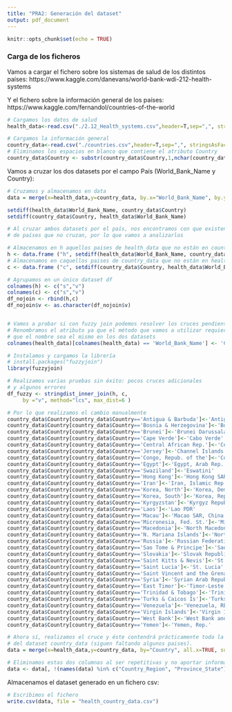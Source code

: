 ```yaml
---
title: "PRA2: Generación del dataset"
output: pdf_document
---
```


```r
knitr::opts_chunk$set(echo = TRUE)
```

### Carga de los ficheros

Vamos a cargar el fichero sobre los sistemas de salud de los distintos países:
https://www.kaggle.com/danevans/world-bank-wdi-212-health-systems

Y el fichero sobre la información general de los países:
https://www.kaggle.com/fernandol/countries-of-the-world

```r
# Cargamos los datos de salud
health_data<-read.csv("./2.12_Health_systems.csv",header=T,sep=",", stringsAsFactors=FALSE)

# Cargamos la información general
country_data<-read.csv("./countries.csv",header=T,sep=",", stringsAsFactors=FALSE)
# Eliminamos los espacios en blanco que contiene el atributo Country
country_data$Country <- substr(country_data$Country,1,nchar(country_data$Country)-1)
```

Vamos a cruzar los dos datasets por el campo País (World_Bank_Name y Country):

```r
# Cruzamos y almacenamos en data
data = merge(x=health_data,y=country_data, by.x="World_Bank_Name", by.y="Country", all=TRUE, suffixes=c("h.", "c."))

setdiff(health_data$World_Bank_Name, country_data$Country)
setdiff(country_data$Country, health_data$World_Bank_Name)

# Al cruzar ambos datasets por el país, nos encontramos con que existen nombres
# de países que no cruzan, por lo que vamos a analizarlos

# Almacenamos en h aquellos paises de health_data que no están en country_data
h <- data.frame ("h", setdiff(health_data$World_Bank_Name, country_data$Country))
# Almacenamos en caquellos paises de country_data que no están en health_data
c <- data.frame ("c", setdiff(country_data$Country, health_data$World_Bank_Name))

# Agrupamos en un único dataset df
colnames(h) <- c("s","v")
colnames(c) <- c("s","v")
df_nojoin <- rbind(h,c)
df_nojoin$v <- as.character(df_nojoin$v)


# Vamos a probar si con fuzzy join podemos resolver los cruces pendientes
# Renombramos el atributo ya que el método que vamos a utilizar requiere
# que el nombre sea el mismo en los dos datasets
colnames(health_data)[colnames(health_data) == 'World_Bank_Name'] <- 'Country'

# Instalamos y cargamos la librería
# install.packages("fuzzyjoin")
library(fuzzyjoin)

# Realizamos varias pruebas sin éxito: pocos cruces adicionales
# y algunos errores
df_fuzzy <- stringdist_inner_join(h, c,
     by ="v", method="lcs", max_dist=6 )

# Por lo que realizamos el cambio manualmente
country_data$Country[country_data$Country=='Antigua & Barbuda']<-'Antigua and Barbuda'
country_data$Country[country_data$Country=='Bosnia & Herzegovina']<-'Bosnia and Herzegovina'
country_data$Country[country_data$Country=='Brunei']<-'Brunei Darussalam'
country_data$Country[country_data$Country=='Cape Verde']<-'Cabo Verde'
country_data$Country[country_data$Country=='Central African Rep.']<-'Central African Republic'
country_data$Country[country_data$Country=='Jersey']<-'Channel Islands'
country_data$Country[country_data$Country=='Congo, Repub. of the']<-'Congo, Rep.'
country_data$Country[country_data$Country=='Egypt']<-'Egypt, Arab Rep.'
country_data$Country[country_data$Country=='Swaziland']<-'Eswatini'
country_data$Country[country_data$Country=='Hong Kong']<-'Hong Kong SAR, China'
country_data$Country[country_data$Country=='Iran']<-'Iran, Islamic Rep.'
country_data$Country[country_data$Country=='Korea, North']<-'Korea, Dem. People\'s Rep.'
country_data$Country[country_data$Country=='Korea, South']<-'Korea, Rep.'
country_data$Country[country_data$Country=='Kyrgyzstan']<-'Kyrgyz Republic'
country_data$Country[country_data$Country=='Laos']<-'Lao PDR'
country_data$Country[country_data$Country=='Macau']<-'Macao SAR, China'
country_data$Country[country_data$Country=='Micronesia, Fed. St.']<-'Micronesia, Fed. Sts.'
country_data$Country[country_data$Country=='Macedonia']<-'North Macedonia'
country_data$Country[country_data$Country=='N. Mariana Islands']<-'Northern Mariana Islands'
country_data$Country[country_data$Country=='Russia']<-'Russian Federation'
country_data$Country[country_data$Country=='Sao Tome & Principe']<-'Sao Tome and Principe'
country_data$Country[country_data$Country=='Slovakia']<-'Slovak Republic'
country_data$Country[country_data$Country=='Saint Kitts & Nevis']<-'St. Kitts and Nevis'
country_data$Country[country_data$Country=='Saint Lucia']<-'St. Lucia'
country_data$Country[country_data$Country=='Saint Vincent and the Grenadines']<-'St. Vincent and the Grenadines'
country_data$Country[country_data$Country=='Syria']<-'Syrian Arab Republic'
country_data$Country[country_data$Country=='East Timor']<-'Timor-Leste'
country_data$Country[country_data$Country=='Trinidad & Tobago']<-'Trinidad and Tobago'
country_data$Country[country_data$Country=='Turks & Caicos Is']<-'Turks and Caicos Islands'
country_data$Country[country_data$Country=='Venezuela']<-'Venezuela, RB'
country_data$Country[country_data$Country=='Virgin Islands']<-'Virgin Islands (U.S.)'
country_data$Country[country_data$Country=='West Bank']<-'West Bank and Gaza'
country_data$Country[country_data$Country=='Yemen']<-'Yemen, Rep.'

# Ahora sí, realizamos el cruce y éste contendrá prácticamente toda la información
# del dataset country_data (siguen faltando algunos paises).
data = merge(x=health_data,y=country_data, by="Country", all.x=TRUE, suffixes=c("h.", "c."))

# Eliminamos estas dos columnas al ser repetitivas y no aportar información
data <- data[, !(names(data) %in% c("Country_Region", "Province_State"))]

```

Almacenamos el dataset generado en un fichero csv:
```r
# Escribimos el fichero
write.csv(data, file = "health_country_data.csv")
```
